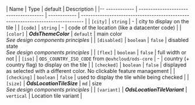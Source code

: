 | Name           | Type                                    | default      | Description                                                                     |
|-- ------------ | -------------------------------------   | ------------ | ------------------------------------------------------------------------------- |
| `[city]`       | `string`                                | -            | city to display on the tile                                                     |
| `[code]`       | `string`                                | -            | code of the location (like a datacenter code)                                   |
| `[color]`      | **_OdsThemeColor_**                     | `default`    | main color<br />_See design components principles_                              |
| `[disabled]`   | `boolean`                               | `false`      | disabled state<br />_See design components principles_                          |
| `[flex]`       | `boolean`                               | `false`      | full width or not                                                               |
| `[iso]`        | `ODS_COUNTRY_ISO_CODE` from `@ovhcloud/ods-core` | -            | country (+ country flag) to display on the tile                                 |
| `[checked]`    | `boolean`                               | `false`      | displayed as selected with a different color. No clickable feature management   |
| `[checking]`   | `boolean`                               | `false`      | used to display the tile while being checked                                    |
| `[size]`       | **_OdsLocationTileSize_**               | `md`         | size<br />_See design components principles_                                    |
| `[variant]`    | **_OdsLocationTileVariant_**            | `vertical`   | Location tile variant                                                           |
